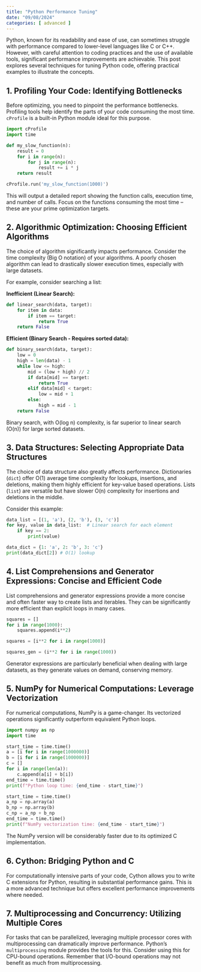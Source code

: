 ```yaml
---
title: "Python Performance Tuning"
date: "09/08/2024"
categories: [ advanced ]
---
```



Python, known for its readability and ease of use, can sometimes struggle with performance compared to lower-level languages like C or C++.  However, with careful attention to coding practices and the use of available tools, significant performance improvements are achievable. This post explores several techniques for tuning Python code, offering practical examples to illustrate the concepts.

## 1. Profiling Your Code: Identifying Bottlenecks

Before optimizing, you need to pinpoint the performance bottlenecks.  Profiling tools help identify the parts of your code consuming the most time.  `cProfile` is a built-in Python module ideal for this purpose.

```python
import cProfile
import time

def my_slow_function(n):
    result = 0
    for i in range(n):
        for j in range(n):
            result += i * j
    return result

cProfile.run('my_slow_function(1000)')
```

This will output a detailed report showing the function calls, execution time, and number of calls.  Focus on the functions consuming the most time – these are your prime optimization targets.


## 2. Algorithmic Optimization: Choosing Efficient Algorithms

The choice of algorithm significantly impacts performance.  Consider the time complexity (Big O notation) of your algorithms.  A poorly chosen algorithm can lead to drastically slower execution times, especially with large datasets.

For example, consider searching a list:

**Inefficient (Linear Search):**

```python
def linear_search(data, target):
    for item in data:
        if item == target:
            return True
    return False
```

**Efficient (Binary Search - Requires sorted data):**

```python
def binary_search(data, target):
    low = 0
    high = len(data) - 1
    while low <= high:
        mid = (low + high) // 2
        if data[mid] == target:
            return True
        elif data[mid] < target:
            low = mid + 1
        else:
            high = mid - 1
    return False
```

Binary search, with O(log n) complexity, is far superior to linear search (O(n)) for large sorted datasets.


## 3. Data Structures: Selecting Appropriate Data Structures

The choice of data structure also greatly affects performance.  Dictionaries (`dict`) offer O(1) average time complexity for lookups, insertions, and deletions, making them highly efficient for key-value based operations. Lists (`list`) are versatile but have slower O(n) complexity for insertions and deletions in the middle.

Consider this example:

```python
data_list = [(1, 'a'), (2, 'b'), (3, 'c')]
for key, value in data_list:  # Linear search for each element
    if key == 2:
        print(value)

data_dict = {1: 'a', 2: 'b', 3: 'c'}
print(data_dict[2]) # O(1) lookup
```


## 4. List Comprehensions and Generator Expressions: Concise and Efficient Code

List comprehensions and generator expressions provide a more concise and often faster way to create lists and iterables. They can be significantly more efficient than explicit loops in many cases.

```python
squares = []
for i in range(1000):
    squares.append(i**2)

squares = [i**2 for i in range(1000)]

squares_gen = (i**2 for i in range(1000))
```

Generator expressions are particularly beneficial when dealing with large datasets, as they generate values on demand, conserving memory.


## 5. NumPy for Numerical Computations: Leverage Vectorization

For numerical computations, NumPy is a game-changer.  Its vectorized operations significantly outperform equivalent Python loops.

```python
import numpy as np
import time

start_time = time.time()
a = [i for i in range(1000000)]
b = [i for i in range(1000000)]
c = []
for i in range(len(a)):
    c.append(a[i] + b[i])
end_time = time.time()
print(f"Python loop time: {end_time - start_time}")

start_time = time.time()
a_np = np.array(a)
b_np = np.array(b)
c_np = a_np + b_np
end_time = time.time()
print(f"NumPy vectorization time: {end_time - start_time}")
```

The NumPy version will be considerably faster due to its optimized C implementation.


## 6. Cython: Bridging Python and C

For computationally intensive parts of your code, Cython allows you to write C extensions for Python, resulting in substantial performance gains.  This is a more advanced technique but offers excellent performance improvements where needed.


## 7. Multiprocessing and Concurrency: Utilizing Multiple Cores

For tasks that can be parallelized, leveraging multiple processor cores with multiprocessing can dramatically improve performance. Python's `multiprocessing` module provides the tools for this.  Consider using this for CPU-bound operations.  Remember that I/O-bound operations may not benefit as much from multiprocessing.

